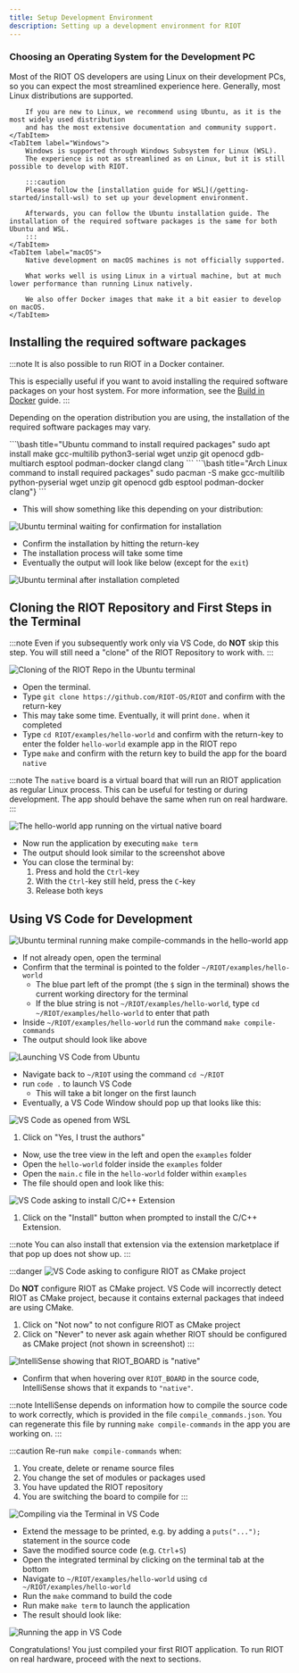 ```yaml
---
title: Setup Development Environment
description: Setting up a development environment for RIOT
---
```



<Contact />

### Choosing an Operating System for the Development PC

<Tabs syncKey="os">
    <TabItem label="Linux (Recommended)">
        Most of the RIOT OS developers are using Linux on their development PCs, so you can expect the
        most streamlined experience here. Generally, most Linux distributions are supported.

        If you are new to Linux, we recommend using Ubuntu, as it is the most widely used distribution
        and has the most extensive documentation and community support.
    </TabItem>
    <TabItem label="Windows">
        Windows is supported through Windows Subsystem for Linux (WSL). 
        The experience is not as streamlined as on Linux, but it is still possible to develop with RIOT.

        :::caution
        Please follow the [installation guide for WSL](/getting-started/install-wsl) to set up your development environment.

        Afterwards, you can follow the Ubuntu installation guide. The installation of the required software packages is the same for both Ubuntu and WSL.
        :::
    </TabItem>
    <TabItem label="macOS">
        Native development on macOS machines is not officially supported. 
        
        What works well is using Linux in a virtual machine, but at much lower performance than running Linux natively. 
        
        We also offer Docker images that make it a bit easier to develop on macOS.
    </TabItem>
</Tabs>

## Installing the required software packages

:::note
It is also possible to run RIOT in a Docker container. 

This is especially useful if you want to avoid installing the required software packages on your host system. For more information, see the [Build in Docker](/docs/guides/build-in-docker) guide.
:::

Depending on the operation distribution you are using, the installation of the required software packages may vary.

<Tabs syncKey="os">
    <TabItem label="Ubuntu">
    ```\bash title="Ubuntu command to install required packages"
        sudo apt install make gcc-multilib python3-serial wget unzip git openocd gdb-multiarch esptool podman-docker clangd clang
    ```
    </TabItem>
    <TabItem label="Arch Linux">
    ```\bash title="Arch Linux command to install required packages"
        sudo pacman -S make gcc-multilib python-pyserial wget unzip git openocd gdb esptool podman-docker clang"}
    ```
    </TabItem>
</Tabs>

- This will show something like this depending on your distribution:

![Ubuntu terminal waiting for confirmation for installation](img/03-Install_Base_Packages-01.png)

- Confirm the installation by hitting the return-key
- The installation process will take some time
- Eventually the output will look like below (except for the `exit`)

![Ubuntu terminal after installation completed](img/03-Install_Base_Packages-02.png)

## Cloning the RIOT Repository and First Steps in the Terminal

:::note
Even if you subsequently work only via VS Code, do **NOT** skip this step.
You will still need a "clone" of the RIOT Repository to work with.
:::

![Cloning of the RIOT Repo in the Ubuntu terminal](img/05-First_Steps-00.png)

- Open the terminal.
- Type `git clone https://github.com/RIOT-OS/RIOT` and confirm with the return-key
- This may take some time. Eventually, it will print `done.` when it completed
- Type `cd RIOT/examples/hello-world` and confirm with the return-key to enter
  the folder `hello-world` example app in the RIOT repo
- Type `make` and confirm with the return key to build the app for the board
  `native`

:::note
The `native` board is a virtual board that will run an RIOT application as
regular Linux process. This can be useful for testing or during development.
The app should behave the same when run on real hardware.
:::

![The `hello-world` app running on the virtual `native` board](img/05-First_Steps-01.png)

- Now run the application by executing `make term`
- The output should look similar to the screenshot above
- You can close the terminal by:
    1. Press and hold the `Ctrl`-key
    2. With the `Ctrl`-key still held, press the `C`-key
    3. Release both keys

## Using VS Code for Development

![Ubuntu terminal running `make compile-commands` in the `hello-world` app](img/06-Use_VS_Code-00.png)

- If not already open, open the terminal
- Confirm that the terminal is pointed to the folder `~/RIOT/examples/hello-world`
    - The blue part left of the prompt (the `$` sign in the terminal) shows
      the current working directory for the terminal
    - If the blue string is not `~/RIOT/examples/hello-world`, type
      `cd ~/RIOT/examples/hello-world` to enter that path
- Inside `~/RIOT/examples/hello-world` run the command `make compile-commands`
- The output should look like above

![Launching VS Code from Ubuntu](img/06-Use_VS_Code-01.png)

- Navigate back to `~/RIOT` using the command `cd ~/RIOT`
- run `code .` to launch VS Code
    - This will take a bit longer on the first launch
- Eventually, a VS Code Window should pop up that looks like this:

![VS Code as opened from WSL](img/06-Use_VS_Code-02.png)

1. Click on "Yes, I trust the authors"

- Now, use the tree view in the left and open the `examples` folder
- Open the `hello-world` folder inside the `examples` folder
- Open the `main.c` file in the `hello-world` folder within `examples`
- The file should open and look like this:

![VS Code asking to install C/C++ Extension](img/06-Use_VS_Code-03.png)

1. Click on the "Install" button when prompted to install the C/C++ Extension.

:::note
You can also install that extension via the extension marketplace if that pop up does not show up.
:::

:::danger
![VS Code asking to configure RIOT as CMake project](img/06-Use_VS_Code-04.png)

Do **NOT** configure RIOT as CMake project. VS Code will incorrectly detect
RIOT as CMake project, because it contains external packages that indeed are
using CMake.

1. Click on "Not now" to not configure RIOT as CMake project
2. Click on "Never" to never ask again whether RIOT should be configured as
   CMake project (not shown in screenshot)
:::

![IntelliSense showing that `RIOT_BOARD` is `"native"`](img/06-Use_VS_Code-05.png)

- Confirm that when hovering over `RIOT_BOARD` in the source code, IntelliSense
  shows that it expands to `"native"`.

:::note
IntelliSense depends on information how to compile the source code to work
correctly, which is provided in the file `compile_commands.json`. You can
regenerate this file by running `make compile-commands` in the app you are
working on.
:::

:::caution
Re-run `make compile-commands` when:
1. You create, delete or rename source files
2. You change the set of modules or packages used
3. You have updated the RIOT repository
4. You are switching the board to compile for
:::

![Compiling via the Terminal in VS Code](img/06-Use_VS_Code-06.png)

- Extend the message to be printed, e.g. by adding a `puts("...");` statement
  in the source code
- Save the modified source code (e.g. `Ctrl`+`S`)
- Open the integrated terminal by clicking on the terminal tab at the bottom
- Navigate to `~/RIOT/examples/hello-world` using `cd ~/RIOT/examples/hello-world`
- Run the `make` command to build the code
- Run make `make term` to launch the application
- The result should look like:

![Running the app in VS Code](img/06-Use_VS_Code-07.png)

Congratulations! You just compiled your first RIOT application. To run RIOT
on real hardware, proceed with the next to sections.
